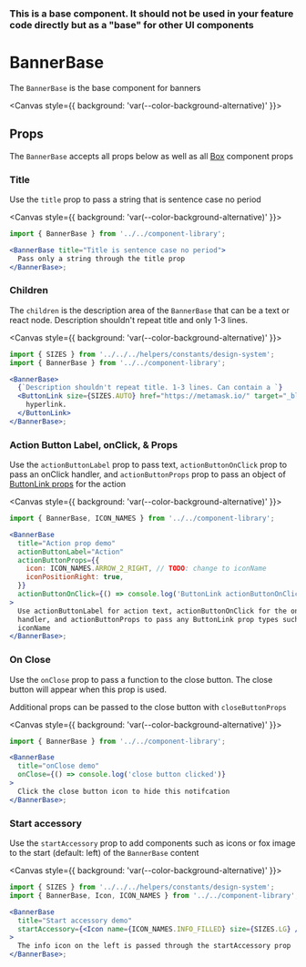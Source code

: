 
### This is a base component. It should not be used in your feature code directly but as a "base" for other UI components

# BannerBase

The `BannerBase` is the base component for banners

<Canvas style={{ background: 'var(--color-background-alternative)' }}>
  <Story id="ui-components-component-library-banner-base-banner-base-stories-js--default-story" />
</Canvas>

## Props

The `BannerBase` accepts all props below as well as all [Box](/docs/ui-components-ui-box-box-stories-js--default-story#props) component props

<ArgsTable of={BannerBase} />

### Title

Use the `title` prop to pass a string that is sentence case no period

<Canvas style={{ background: 'var(--color-background-alternative)' }}>
  <Story id="ui-components-component-library-banner-base-banner-base-stories-js--title" />
</Canvas>

```jsx
import { BannerBase } from '../../component-library';

<BannerBase title="Title is sentence case no period">
  Pass only a string through the title prop
</BannerBase>;
```

### Children

The `children` is the description area of the `BannerBase` that can be a text or react node. Description shouldn't repeat title and only 1-3 lines.

<Canvas style={{ background: 'var(--color-background-alternative)' }}>
  <Story id="ui-components-component-library-banner-base-banner-base-stories-js--description" />
</Canvas>

```jsx
import { SIZES } from '../../../helpers/constants/design-system';
import { BannerBase } from '../../component-library';

<BannerBase>
  {`Description shouldn't repeat title. 1-3 lines. Can contain a `}
  <ButtonLink size={SIZES.AUTO} href="https://metamask.io/" target="_blank">
    hyperlink.
  </ButtonLink>
</BannerBase>;
```

### Action Button Label, onClick, & Props

Use the `actionButtonLabel` prop to pass text, `actionButtonOnClick` prop to pass an onClick handler, and `actionButtonProps` prop to pass an object of [ButtonLink props](/docs/ui-components-component-library-button-link-button-link-stories-js--default-story) for the action

<Canvas style={{ background: 'var(--color-background-alternative)' }}>
  <Story id="ui-components-component-library-banner-base-banner-base-stories-js--action-button" />
</Canvas>

```jsx
import { BannerBase, ICON_NAMES } from '../../component-library';

<BannerBase
  title="Action prop demo"
  actionButtonLabel="Action"
  actionButtonProps={{
    icon: ICON_NAMES.ARROW_2_RIGHT, // TODO: change to iconName
    iconPositionRight: true,
  }}
  actionButtonOnClick={() => console.log('ButtonLink actionButtonOnClick demo')}
>
  Use actionButtonLabel for action text, actionButtonOnClick for the onClick
  handler, and actionButtonProps to pass any ButtonLink prop types such as
  iconName
</BannerBase>;
```

### On Close

Use the `onClose` prop to pass a function to the close button. The close button will appear when this prop is used.

Additional props can be passed to the close button with `closeButtonProps`

<Canvas style={{ background: 'var(--color-background-alternative)' }}>
  <Story id="ui-components-component-library-banner-base-banner-base-stories-js--on-close" />
</Canvas>

```jsx
import { BannerBase } from '../../component-library';

<BannerBase
  title="onClose demo"
  onClose={() => console.log('close button clicked')}
>
  Click the close button icon to hide this notifcation
</BannerBase>;
```

### Start accessory

Use the `startAccessory` prop to add components such as icons or fox image to the start (default: left) of the `BannerBase` content

<Canvas style={{ background: 'var(--color-background-alternative)' }}>
  <Story id="ui-components-component-library-banner-base-banner-base-stories-js--start-accessory" />
</Canvas>

```jsx
import { SIZES } from '../../../helpers/constants/design-system';
import { BannerBase, Icon, ICON_NAMES } from '../../component-library';

<BannerBase
  title="Start accessory demo"
  startAccessory={<Icon name={ICON_NAMES.INFO_FILLED} size={SIZES.LG} />}
>
  The info icon on the left is passed through the startAccessory prop
</BannerBase>;
```
